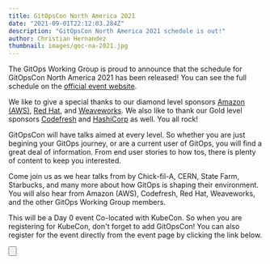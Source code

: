 ```yaml
---
title: GitOpsCon North America 2021
date: "2021-09-01T22:12:03.284Z"
description: "GitOpsCon North America 2021 schedule is out!"
author: Christian Hernandez
thumbnail: images/goc-na-2021.jpg
---
```


The GitOps Working Group is proud to announce that
the schedule for GitOpsCon North America 2021 has been
released! You can see the full schedule on the [official event website](https://events.linuxfoundation.org/gitopscon-north-america/program/schedule/).

We like to give a special thanks to our diamond level sponsors [Amazon
(AWS)](https://aws.amazon.com/), [Red Hat](https://www.redhat.com),
and [Weaveworks](https://www.weave.works). We also like to thank
our Gold level sponsors [Codefresh](https://codefresh.io/) and
[HashiCorp](https://www.hashicorp.com/) as well. You all rock!

GitOpsCon will have talks aimed at every level. So whether you are
just begining your GitOps journey, or are a current user of GitOps,
you will find a great deal of information. From end user stories to how
tos, there is plenty of content to keep you interested.

Come join us as we hear talks from by Chick-fil-A, CERN, State Farm,
Starbucks, and many more about how GitOps is shaping their
environment. You will also hear from Amazon (AWS), Codefresh, Red Hat,
Weaveworks, and the other GitOps Working Group members.

This will be a Day 0 event Co-located with KubeCon. So when you are
registering for KubeCon, don't forget to add GitOpsCon! You can also
register for the event directly from the event page by clicking the
link below.


<Button
  to="https://events.linuxfoundation.org/gitopscon-north-america/register/"
  label="Register Now"
  className="w-full mt-12 md:w-auto"
/>
